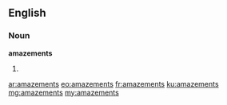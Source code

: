 ==English==

===Noun===
'''amazements'''

# {{plural of|amazement}}

[[ar:amazements]]
[[eo:amazements]]
[[fr:amazements]]
[[ku:amazements]]
[[mg:amazements]]
[[my:amazements]]